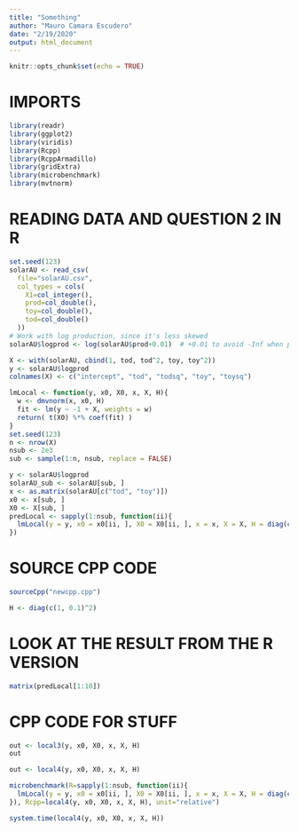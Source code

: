 ```yaml
---
title: "Something"
author: "Mauro Camara Escudero"
date: "2/19/2020"
output: html_document
---
```


```r
knitr::opts_chunk$set(echo = TRUE)
```

# IMPORTS

```r
library(readr)
library(ggplot2)
library(viridis)
library(Rcpp)
library(RcppArmadillo)
library(gridExtra)
library(microbenchmark)
library(mvtnorm)
```

# READING DATA AND QUESTION 2 IN R
```r
set.seed(123)
solarAU <- read_csv(
  file="solarAU.csv", 
  col_types = cols(
    X1=col_integer(),
    prod=col_double(),
    toy=col_double(),
    tod=col_double()
  ))
# Work with log production, since it's less skewed
solarAU$logprod <- log(solarAU$prod+0.01)  # +0.01 to avoid -Inf when production is 0

X <- with(solarAU, cbind(1, tod, tod^2, toy, toy^2))
y <- solarAU$logprod
colnames(X) <- c("intercept", "tod", "todsq", "toy", "toysq")

lmLocal <- function(y, x0, X0, x, X, H){
  w <- dmvnorm(x, x0, H)
  fit <- lm(y ~ -1 + X, weights = w)
  return( t(X0) %*% coef(fit) )
}
set.seed(123)
n <- nrow(X)
nsub <- 2e3
sub <- sample(1:n, nsub, replace = FALSE)

y <- solarAU$logprod
solarAU_sub <- solarAU[sub, ]
x <- as.matrix(solarAU[c("tod", "toy")])
x0 <- x[sub, ]
X0 <- X[sub, ]
predLocal <- sapply(1:nsub, function(ii){
  lmLocal(y = y, x0 = x0[ii, ], X0 = X0[ii, ], x = x, X = X, H = diag(c(1, 0.1)^2))
})
```


# SOURCE CPP CODE
```r
sourceCpp("newcpp.cpp")
```

```r
H <- diag(c(1, 0.1)^2)
```

# LOOK AT THE RESULT FROM THE R VERSION
```r
matrix(predLocal[1:10])
```


# CPP CODE FOR STUFF
```r
out <- local3(y, x0, X0, x, X, H)
out
```

```r
out <- local4(y, x0, X0, x, X, H)
```

```r
microbenchmark(R=sapply(1:nsub, function(ii){
  lmLocal(y = y, x0 = x0[ii, ], X0 = X0[ii, ], x = x, X = X, H = diag(c(1, 0.1)^2))
}), Rcpp=local4(y, x0, X0, x, X, H), unit="relative")
```

```r
system.time(local4(y, x0, X0, x, X, H))
```


